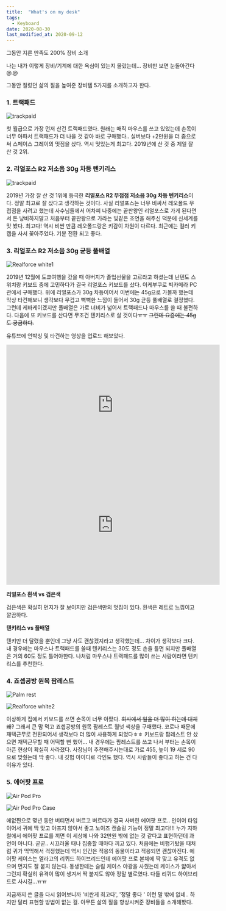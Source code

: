 ```yaml
---
title:  "What's on my desk"
tags: 
  - Keyboard
date: 2020-08-30
last_modified_at: 2020-09-12
---
```


그동안 지른 만족도 200% 장비 소개


나는 내가 이렇게 장비/기계에 대한 욕심이 있는지 몰랐는데... 장비만 보면 눈돌아간다 @.@

그동안 질렀던 삶의 질을 높여준 장비템 5가지를 소개하고자 한다. 


### 1. 트랙패드

![trackpaid](./trackpad.jpg)

첫 월급으로 가장 먼저 산건 트랙패드였다. 원래는 매직 마우스를 쓰고 있었는데 손목이 너무 아파서 트랙패드가 더 나을 것 같아 바로 구매했다.. 실버보다 +2만원을 더 줌으로써 스페이스 그레이의 멋짐을 샀다. 역시 멋있는게 최고다.  2019년에 산 것 중 제일 잘 산 것 2위.

### 2. 리얼포스 R2 저소음 30g 차등 텐키리스

![trackpaid](./realforce-black.jpg)

2019년 가장 잘 산 것 1위에 등극한 **리얼포스 R2 무접점 저소음 30g 차등 텐키리스**이다. 정말 최고로 잘 샀다고 생각하는 것이다. 사실 리얼포스는 너무 비싸서 레오폴드 무접점을 사려고 했는데 사수님들께서 어차피 나중에는 끝판왕인 리얼포스로 가게 된다면서 돈 낭비하지말고 처음부터 끝판왕으로 가라는 빛같은 조언을 해주신 덕분에 신세계를 맛 봤다. 최고다! 역시 비싼 만큼 레오폴드랑은 키감이 차원이 다르다. 최근에는 컬러 키캡을 사서 꽂아주었다. 기분 전환 되고 좋다.


### 3. 리얼포스  R2 저소음 30g 균등 풀배열

![Realforce white1](./realforce-white1.jpg)

2019년 12월에 도쿄여행을 갔을 때 아버지가 졸업선물을 고르라고 하셨는데 닌텐도 스위치랑 키보드 중에 고민하다가 결국 리얼포스 키보드를 샀다. 이케부쿠로 빅카메라 PC관에서 구매했다. 위에 리얼포스가 30g 차등이어서 이번에는 45g으로 가볼까 했는데 막상 타건해보니 생각보다 무겁고 뻑뻑한 느낌이 들어서 30g 균등 풀배열로 결정했다. 그런데 케바케이겠지만 풀배열은 가로 너비가 넓어서 트랙패드나 마우스를 쓸 때 불편하다. 다음에 또 키보드를 산다면 무조건 텐키리스로 살 것이다ㅠㅠ ~~그런데 요즘에는 45g도 궁금하다.~~

유튜브에 언박싱 및 타건하는 영상을 업로드 해보았다.

<iframe width="560" height="315" src="https://www.youtube.com/embed/2xzZYo7TpGw" frameborder="0" allow="accelerometer; autoplay; encrypted-media; gyroscope; picture-in-picture" allowfullscreen></iframe>

<iframe width="560" height="315" src="https://www.youtube.com/embed/M-zcD9_4PdQ" frameborder="0" allow="accelerometer; autoplay; encrypted-media; gyroscope; picture-in-picture" allowfullscreen></iframe>




**리얼포스 흰색 vs 검은색**

검은색은 확실히 먼지가 잘 보이지만 검은색만의 멋짐이 있다.
흰색은 레트로 느낌이고 깔끔하다.


**텐키리스 vs 풀배열**

텐키만 더 달렸을 뿐인데 그냥 사도 괜찮겠지라고 생각했는데... 차이가 생각보다 크다.
내 경우에는 마우스나 트랙패드를 쓸때 텐키리스는 30도 정도 손을 틀면 되지만 풀배열은 거의  60도 정도 틀어야한다.
나처럼 마우스나 트랙패드를 많이 쓰는 사람이라면 텐키리스를 추천한다.



### 4. 죠셉공방 원목 팜레스트

![Palm rest](./palm-rest.jpg)

![Realforce white2](./realforce-white2.jpg)

이상하게 집에서 키보드를 쓰면 손목이 너무 아팠다. ~~회사에서 일을 더 많이 하는데 대체 왜?~~ 그래서 큰 맘 먹고 죠셉공방의 원목 팜레스트 월넛 색상을 구매했다. 코로나 때문에 재택근무로 전환되어서 생각보다 더 많이 사용하게 되었다ㅎㅎ 키보드랑 팜레스트 안 샀으면 재택근무할 때 어떡할 뻔 했어... 내 경우에는 팜레스트를 쓰고 나서 부터는 손목이 아픈 현상이 확실히 사라졌다. 사장님이 추천해주시는대로 가로 455, 높이 19 세로 90 으로 맞췄는데 딱 좋다. 내 깃헙 아이디로 각인도 했다. 역시 사람들이 좋다고 하는 건  다 이유가 있다.



### 5. 에어팟 프로

![Air Pod Pro](./airpod-pro.jpg)

![Air Pod Pro Case](./airpod-pro-case.jpg)

에없찐으로 몇년 동안 버티면서 벼르고 벼르다가 결국 사버린 에어팟 프로.. 인이어 타입이어서 귀에 딱 맞고 아프지 않아서 좋고 노이즈 캔슬링 기능이 정말 최고다!!! 누가 지하철에서 에어팟 프로를 끼면 이 세상에 나와 32만원 밖에 없는 것 같다고 표현하던데 과언이 아니다. 굳굳.. 시끄러울 때나 집중할 때마다 끼고 있다. 처음에는 비행기탔을 때처럼 귀가 먹먹해서 걱정했는데 역시 인간은 적응의 동물이라고 적응되면 괜찮아진다. 에어팟 케이스는 엘라고의 리퀴드 하이브리드인데 에어팟 프로 본체에 딱 맞고 유격도 없으며 먼지도 잘 붙지 않는다. 동생한테는 슬림 케이스 야광을 사줬는데 케이스가 얇아서 그런지 확실히 유격이 많이 생겨서 딱 붙지도 않아 정말 별로였다. 다들 리퀴드 하이브리드로 사시길...ㅠㅠ



지금까지 쓴 글을 다시 읽어보니까 '비싼게 최고다', '정말 좋다 ' 이런 말 밖에 없네.. 하지만 달리 표현할 방법이 없는 걸. 아무튼 삶의 질을 향상시켜준 장비들을 소개해봤다.